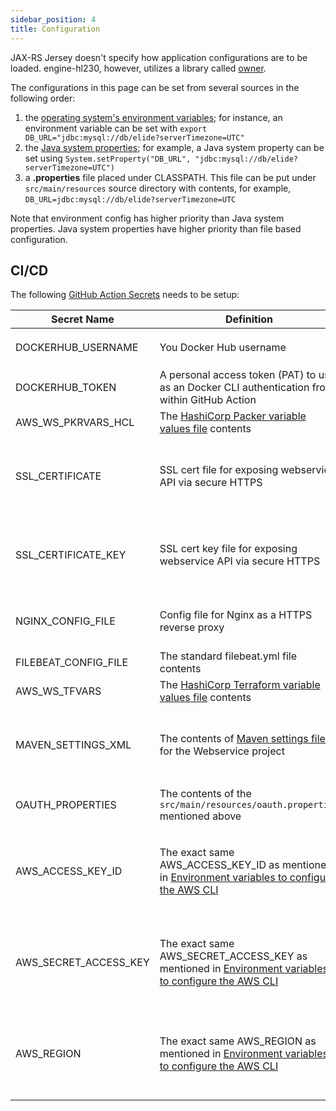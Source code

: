 ```yaml
---
sidebar_position: 4
title: Configuration
---
```



JAX-RS Jersey doesn't specify how application configurations are to be loaded. engine-hl230, however,
utilizes a library called [owner](https://owner.qubitpi.org/). 

The configurations in this page can be set from several sources in the following order:

1. the [operating system's environment variables]; for instance, an environment variable can be set with
   `export DB_URL="jdbc:mysql://db/elide?serverTimezone=UTC"`
2. the [Java system properties]; for example, a Java system property can be set using
   `System.setProperty("DB_URL", "jdbc:mysql://db/elide?serverTimezone=UTC")`
3. a **.properties** file placed under CLASSPATH. This file can be put under `src/main/resources` source directory with
   contents, for example, `DB_URL=jdbc:mysql://db/elide?serverTimezone=UTC`

Note that environment config has higher priority than Java system properties. Java system properties have higher
priority than file based configuration.

[owner]: https://owner.qubitpi.org/

CI/CD
-----

The following [GitHub Action Secrets][GitHub Action - How to set up] needs to be setup:

| **Secret Name**       | **Definition**                                                                                        | **How to Get**                                                                           |
|-----------------------|-------------------------------------------------------------------------------------------------------|------------------------------------------------------------------------------------------|
| DOCKERHUB_USERNAME    | You Docker Hub username                                                                               | For example, [this user][Docker - an user example]'s is `jack20191124`                   |
| DOCKERHUB_TOKEN       | A personal access token (PAT) to use as an Docker CLI authentication from within GitHub Action        | [Creating an access token][Docker - Creating an access token]                            |
| AWS_WS_PKRVARS_HCL    | The [HashiCorp Packer variable values file] contents                                                  | [hashicorp-aws][hashicorp-aws webservice]                                                |
| SSL_CERTIFICATE       | SSL cert file for exposing webservice API via secure HTTPS                                            | [Installing Free SSL Certificates with Certbot running on Nginx]                         |
| SSL_CERTIFICATE_KEY   | SSL cert key file for exposing webservice API via secure HTTPS                                        | [Installing Free SSL Certificates with Certbot running on Nginx]                         |
| NGINX_CONFIG_FILE     | Config file for Nginx as a HTTPS reverse proxy                                                        | [Define Nginx Reverse Proxy Config File]                                                 |
| FILEBEAT_CONFIG_FILE  | The standard filebeat.yml file contents                                                               | [Configure Filebeat]                                                                     |
| AWS_WS_TFVARS         | The [HashiCorp Terraform variable values file] contents                                               | [hashicorp-aws][hashicorp-aws webservice]                                                |
| MAVEN_SETTINGS_XML    | The contents of [Maven settings file] for the Webservice project                                      | The exact settings.xml contents containing [these meta tags][JWT JPA Maven setting tags] |
| OAUTH_PROPERTIES      | The contents of the `src/main/resources/oauth.properties` mentioned above                             | See [Security](#oauth-2) section above                                                   |
| AWS_ACCESS_KEY_ID     | The exact same AWS_ACCESS_KEY_ID as mentioned in [Environment variables to configure the AWS CLI]     | [How to create and configure AWS credentials for Amazon Keyspaces]                       |
| AWS_SECRET_ACCESS_KEY | The exact same AWS_SECRET_ACCESS_KEY as mentioned in [Environment variables to configure the AWS CLI] | [How to create and configure AWS credentials for Amazon Keyspaces]                       |
| AWS_REGION            | The exact same AWS_REGION as mentioned in [Environment variables to configure the AWS CLI]            | [How to create and configure AWS credentials for Amazon Keyspaces]                       |

[GitHub Action - How to set up]: https://docs.github.com/en/actions/security-guides/encrypted-secrets

[Configure Filebeat]: https://www.elastic.co/guide/en/beats/filebeat/current/configuring-howto-filebeat.html

[Define Nginx Reverse Proxy Config File]: https://hashistack.org/docs/setup#step-3---define-nginx-reverse-proxy-config-file
[Docker - Creating an access token]: https://docs.docker.com/security/for-developers/access-tokens/#create-an-access-token
[Docker - an user example]: https://hub.docker.com/u/jack20191124

[Environment variables to configure the AWS CLI]: https://docs.aws.amazon.com/cli/latest/userguide/cli-configure-envvars.html

[hashicorp-aws webservice]: https://hashistack.org/docs/webservice
[HashiCorp Packer variable values file]: https://qubitpi.github.io/hashicorp-packer/packer/guides/hcl/variables#from-a-file
[HashiCorp Terraform variable values file]: https://qubitpi.github.io/hashicorp-terraform/terraform/language/values/variables#variable-definitions-tfvars-files
[How to create and configure AWS credentials for Amazon Keyspaces]: https://docs.aws.amazon.com/keyspaces/latest/devguide/access.credentials.html

[Installing Free SSL Certificates with Certbot running on Nginx]: https://hashistack.org/docs/setup#step-1---store-ssl-certificate-in-github-secrets

[Java system properties]: https://docs.oracle.com/javase/tutorial/essential/environment/sysprop.html
[JWT JPA Maven setting tags]: https://github.com/QubitPi/Engine-HL230/blob/jpa-elide/settings.xml.example

[Maven settings file]: https://maven.apache.org/settings.html

[operating system's environment variables]: https://docs.oracle.com/javase/tutorial/essential/environment/env.html
